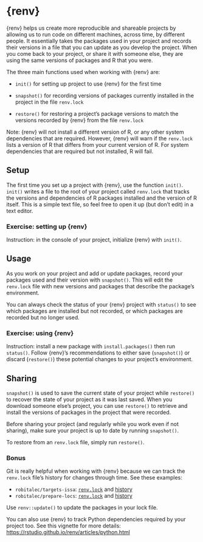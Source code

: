 # {renv}

{renv} helps us create more reproducible and shareable projects by allowing us to run code on different machines, across time, by different people. It essentially takes the packages used in your project and records their versions in a file that you can update as you develop the project. When you come back to your project, or share it with someone else, they are using the same versions of packages and R that you were.

The three main functions used when working with {renv} are:

- `init()` for setting up project to use {renv} for the first time

- `snapshot()` for recording versions of packages currently installed in the project in the file `renv.lock`

- `restore()` for restoring a project's package versions to match the versions recorded by {renv} from the file `renv.lock`

Note: {renv} will not install a different version of R, or any other system dependencies that are required. However, {renv} will warn if the `renv.lock` lists a version of R that differs from your current version of R. For system dependencies that are required but not installed, R will fail.

## Setup

The first time you set up a project with {renv}, use the function `init()`. 
`init()` writes a file to the root of your project called `renv.lock` that tracks the versions and dependencies of R packages installed and the version of R itself. This is a simple text file, so feel free to open it up (but don't edit) in a text editor. 

### Exercise: setting up {renv}

Instruction: in the console of your project, initialize {renv} with `init()`.

## Usage

As you work on your project and add or update packages, record your packages used and their version with `snapshot()`. This will edit the `renv.lock` file with new versions and packages that describe the package's environment. 

You can always check the status of your {renv} project with `status()` to see which packages are installed but not recorded, or which packages are recorded but no longer used. 

### Exercise: using {renv}

Instruction: install a new package with `install.packages()` then run `status()`. Follow {renv}'s recommendations to either save (`snapshot()`) or discard (`restore()`) these potential changes to your project's environment. 


## Sharing

`snapshot()` is used to save the current state of your project while  `restore()` to recover the state of your project as it was last saved. When you download someone else's project, you can use `restore()` to retrieve and install the versions of packages in the project that were recorded.

Before sharing your project (and regularly while you work even if not sharing), make sure your project is up to date by running `snapshot()`. 

To restore from an `renv.lock` file, simply run `restore()`. 

### Bonus

Git is really helpful when working with {renv} because we can track the `renv.lock` file's history for changes through time. See these examples:

- `robitalec/targets-issa`: [`renv.lock`](https://github.com/robitalec/targets-issa/blob/main/renv.lock) and [history](https://github.com/robitalec/targets-issa/commits/main/renv.lock)
-  `robitalec/prepare-locs`: [`renv.lock`](https://github.com/robitalec/prepare-locs/blob/main/renv.lock) and [history](https://github.com/robitalec/prepare-locs/commits/main/renv.lock)

Use `renv::update()` to update the packages in your lock file.

You can also use {renv} to track Python dependencies required by your project too. See this vignette for more details: <https://rstudio.github.io/renv/articles/python.html>